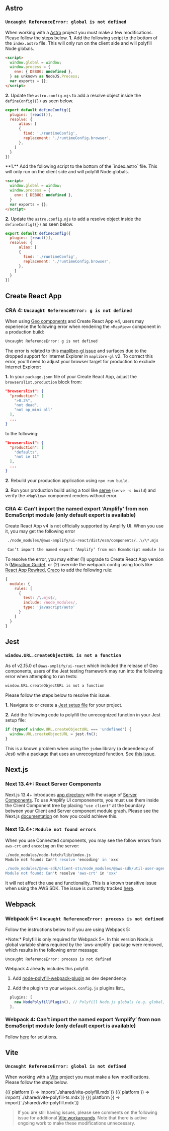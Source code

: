 
## Astro

### `Uncaught ReferenceError: global is not defined`

When working with a [Astro](https://astro.build/) project you must make a few modifications. Please follow the steps below.
<Tabs>
  <TabItem title="TypeScript">
**1.** Add the following script to the bottom of the `index.astro` file. This will only run on the client side and will polyfill Node globals.

```html
<script>
  window.global = window;
  window.process = {
    env: { DEBUG: undefined },
  } as unknown as NodeJS.Process;
  var exports = {};
</script>
```

**2.** Update the `astro.config.mjs` to add a resolve object inside the `defineConfig({})` as seen below.

```js
export default defineConfig({
  plugins: [react()],
  resolve: {
      alias: [
      {
        find: './runtimeConfig',
        replacement: './runtimeConfig.browser',
      },
    ]
  }
})
```
  </TabItem>
  <TabItem title="JavaScript">
**1.** Add the following script to the bottom of the `index.astro` file. This will only run on the client side and will polyfill Node globals.

```html
<script>
  window.global = window;
  window.process = {
    env: { DEBUG: undefined },
  }
  var exports = {};
</script>
```

**2.** Update the `astro.config.mjs` to add a resolve object inside the `defineConfig({})` as seen below.

```js
export default defineConfig({
  plugins: [react()],
  resolve: {
      alias: [
      {
        find: './runtimeConfig',
        replacement: './runtimeConfig.browser',
      },
    ]
  }
})
```
  </TabItem>
</Tabs>


## Create React App

### CRA 4: `Uncaught ReferenceError: g is not defined`

When using [Geo components](/connected-components/geo) and Create React App v4, users may experience the following error when rendering the `<MapView>` component in a production build:
```bash
Uncaught ReferenceError: g is not defined
```
The error is related to this [maplibre-gl issue](https://github.com/maplibre/maplibre-gl-js/issues/1011#issuecomment-1073112585) and surfaces due to the dropped support for Internet Explorer in `maplibre-gl` v2. To correct this error, you'll need to adjust your browser target for production to exclude Internet Explorer:

**1.** In your `package.json` file of your Create React App, adjust the `browserslist.production` block from:
```json
"browserslist": {
  "production": [
    ">0.2%",
    "not dead",
    "not op_mini all"
  ],
  ...
}
```
to the following:
```json
"browserslist": {
  "production": [
    "defaults",
    "not ie 11"
  ],
  ...
}
```
**2.** Rebuild your production application using `npx run build`.

**3.** Run your production build using a tool like [serve](https://www.npmjs.com/package/serve) (`serve -s build`) and verify the `<MapView>` component renders without error.

### CRA 4: Can’t import the named export ‘Amplify’ from non EcmaScript module (only default export is available)

Create React App v4 is not officially supported by Amplify UI. When you use it, you may get the following error

```bash
 ./node_modules/@aws-amplify/ui-react/dist/esm/components/..\/\*.mjs

 Can’t import the named export ‘Amplify’ from non EcmaScript module (only default export is available)
```

To resolve the error, you may either (1) upgrade to Create React App version 5 ([Migration Guide](https://github.com/facebook/create-react-app/blob/main/CHANGELOG.md#migrating-from-40x-to-500)), or (2) override the webpack config using tools like [React App Rewired](https://github.com/timarney/react-app-rewired), [Craco](https://craco.js.org/docs/configuration/webpack/) to add the following rule:

```JavaScript
{
  module: {
    rules: [
      {
        test: /\.mjs$/,
        include: /node_modules/,
        type: 'javascript/auto'
      }
    ]
  }
}
```

## Jest

### `window.URL.createObjectURL is not a function`

As of v2.15.0 of `@aws-amplify/ui-react` which included the release of Geo components, users of the Jest testing framework may run into the following error when attempting to run tests:

```bash
window.URL.createObjectURL is not a function
```

Please follow the steps below to resolve this issue.

**1.** Navigate to or create a [Jest setup file](https://jestjs.io/docs/configuration#setupfilesafterenv-array) for your project.

**2.** Add the following code to polyfill the unrecognized function in your Jest setup file:

```js
if (typeof window.URL.createObjectURL === 'undefined') {
  window.URL.createObjectURL = jest.fn();
}
```

This is a known problem when using the `jsdom` library (a dependency of Jest) with a package that uses an unrecognized function. See [this issue](https://github.com/jsdom/jsdom/issues/1721).

## Next.js

### Next 13.4+: React Server Components

Next.js 13.4+ introduces [app directory](https://nextjs.org/docs/app/building-your-application/routing#the-app-directory) with the usage of [Server Components](https://nextjs.org/docs/getting-started/react-essentials#server-components). To use Amplify UI componenents, you must use them inside the Client Component tree by placing `"use client"` at the boundary between your Client and Server component module graph. Please see the Next.js [documentation](https://nextjs.org/docs/getting-started/react-essentials#third-party-packages) on how you could achieve this.

### Next 13.4+: `Module not found errors`
When you use Connected components, you may see the follow errors from `aws-crt` and `encoding` on the server:

```bash
./node_modules/node-fetch/lib/index.js
Module not found: Can't resolve 'encoding' in 'xxx'

./node_modules/@aws-sdk/client-sts/node_modules/@aws-sdk/util-user-agent-node/dist-cjs/is-crt-available.js
Module not found: Can't resolve 'aws-crt' in 'xxx'
```

It will not affect the use and functionality. This is a known transitive issue when using the AWS SDK. The issue is currently tracked [here](https://github.com/aws-amplify/amplify-js/issues/11030).

## Webpack

### Webpack 5+: `Uncaught ReferenceError: process is not defined`

Follow the instructions below to if you are using Webpack 5:

<Alert role="none" variation="info">
*Note:*
Polyfill is only required for Webpack 5+. In this version Node.js global variable shims required by the `aws-amplify` package were removed, which results in the following error message:

```
Uncaught ReferenceError: process is not defined
```

Webpack 4 already includes this polyfill.

</Alert>

1. Add
   [node-polyfill-webpack-plugin](https://www.npmjs.com/package/node-polyfill-webpack-plugin)
   as dev dependency:

<Tabs>
<TabItem title="npm">
<TerminalCommand command="npm install node-polyfill-webpack-plugin -D" />
</TabItem>
<TabItem title="yarn">
<TerminalCommand command="yarn add node-polyfill-webpack-plugin -D" />
</TabItem>
</Tabs>

2. Add the plugin to your `webpack.config.js` plugins list:\_

```js
  plugins: [
    new NodePolyfillPlugin(), // Polyfill Node.js globals (e.g. global, process, etc)
  ],
```

### Webpack 4: Can’t import the named export ‘Amplify’ from non EcmaScript module (only default export is available)

Follow [here](#cra-4-cant-import-the-named-export-amplify-from-non-ecmascript-module-only-default-export-is-available) for solutions.


## Vite

### `Uncaught ReferenceError: global is not defined`

When working with a [Vite](https://vitejs.dev) project you must make a few modifications. Please follow the steps below.

<Tabs>
  <TabItem title="TypeScript">
    <Fragment>
      {({ platform }) => import(`./shared/vite-polyfill.mdx`)}
    </Fragment>
    <Fragment>
      {({ platform }) => import(`./shared/vite-polyfill-ts.mdx`)}
    </Fragment>
  </TabItem>
  <TabItem title="JavaScript">
    <Fragment>
      {({ platform }) => import(`./shared/vite-polyfill.mdx`)}
    </Fragment>
  </TabItem>
</Tabs>

> If you are still having issues, please see comments on the following issue for additional [Vite workarounds](https://github.com/aws-amplify/amplify-js/issues/9639). Note that there is active ongoing work to make these modifications unnecessary.
